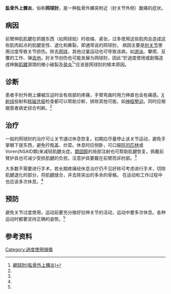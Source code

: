{{medical}}
{{Infobox disease
 | Name            = 肱骨外上髁炎
 | Image           = Tennis elbow lift.jpg
 | Caption         = 网球肘患者手掌朝下提东西時，会造成肘关节疼痛
 | DiseasesDB      = 12950
 | ICD10           = {{ICD10|M|77|1|m|70}}
 | ICD9            = {{ICD9|726.32}}
 | ICDO            =
 | OMIM            =
 | MedlinePlus     = 000449
 | eMedicineSubj   = orthoped
 | eMedicineTopic  = 510
 | eMedicine_mult  = {{eMedicine2|pmr|64}} {{eMedicine2|sports|59}}
 | MeshID          = D013716
}}
'''肱骨外上髁炎'''，俗称'''网球肘'''，是一种肱骨外髁突附近（肘关节外侧）酸痛的症状。

==病因==
前臂伸肌肌腱在抓握东西（如网球拍）时收缩、紧张，过多使用这些肌肉会造成这些肌肉起点的肌腱变性、退化和撕裂，即通常说的网球肘。
病因主要是[[肘关节|肘关节]]使用过度导致关节损伤。除去[[网球|网球]]，其他过量运动也可导致该病，如[[游泳|游泳]]、攀爬、反覆的工作、弹[[吉他|吉他]]。肘关节创伤也可能发展为网球肘，因此“於過度使用或創傷造成伸腕[[肌腱|肌腱]]源頭的微小破裂及[[發炎|發炎]]<ref name = djy>[http://www.epochtimes.com/b5/5/8/21/n1025698.htm 網球肘(肱骨外上髁炎)]</ref>”应该是网球肘的根本原因。

==诊断==
患者手肘外側上髁被压迫时会有局部的疼痛，手臂弯曲时用力伸直也会有痛感。[[X射线|X射线]]投射和[[核磁共振|核磁共振]]检查都可以帮助诊断，排除其他可能，如[[神經壓迫|神經壓迫]]。同时应根据患者病史综合判断。<ref name = djy></ref>
==治疗==
一般的网球肘的治疗可让关节通过休息恢复。初期应尽量停止该关节运动，避免手掌朝下提东西，避免拧瓶盖、炒菜。休息时应侧卧，可口服[[阿司匹林|阿司匹林]]或Voren(NSAID類)来减轻肌腱炎症。[[類固醇|類固醇]]的局部注射也可帮助肌腱恢复。佩戴前臂护具也可减少受损肌腱的负担。注意护具要戴在前臂而非肘部。<ref name = djy></ref>

大多数不需要进行手术，若长期疼痛经休息治疗仍不见好转可考虑进行手术，切除肌腱退化的部分，将肌腱缝合，并去除突出的多余的骨骼。
在运动和工作过程中也应该多次休息。<ref name = djy></ref>
==预防==
避免关节过度使用，运动前要充分做好拉伸关节的活动，运动中要多次休息。各种运动时都要坚持正确的姿势。<ref name = djy></ref>
==参考资料==
{{Reflist}}

{{軟組織疾病}}
{{職業安全與健康}}

[[Category:過度使用損傷|Category:過度使用損傷]]